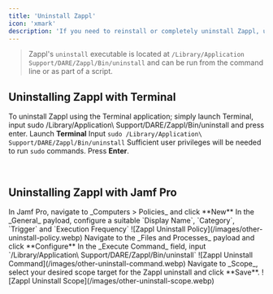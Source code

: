 ```yaml
---
title: 'Uninstall Zappl'
icon: 'xmark'
description: 'If you need to reinstall or completely uninstall Zappl, use the included `uninstall` executable.'
---
```


> Zappl's `uninstall` executable is located at `/Library/Application Support/DARE/Zappl/Bin/uninstall` and can be run from the command line or as part of a script.

## Uninstalling Zappl with Terminal

To uninstall Zappl using the Terminal application; simply launch Terminal, input sudo /Library/Application\ Support/DARE/Zappl/Bin/uninstall and press enter.
<Steps>
    <Step>
        Launch **Terminal**
    </Step>
    <Step>
        Input `sudo /Library/Application\ Support/DARE/Zappl/Bin/uninstall`
        <Note>Sufficient user privileges will be needed to run `sudo` commands.</Note>
    </Step>
    <Step>
        Press **Enter**.
    </Step>
</Steps>

<br />

## Uninstalling Zappl with Jamf Pro

<Steps>
    <Step>
        In Jamf Pro, navigate to _Computers > Policies_ and click **New**
    </Step>
    <Step>
        In the _General_ payload, configure a suitable `Display Name`, `Category`, `Trigger` and `Execution Frequency`
        ![Zappl Uninstall Policy](/images/other-uninstall-policy.webp)
    </Step>
    <Step>
        Navigate to the _Files and Processes_ payload and click **Configure**
    </Step>
    <Step>
        In the _Execute Command_ field, input `/Library/Application\ Support/DARE/Zappl/Bin/uninstall`
        ![Zappl Uninstall Command](/images/other-uninstall-command.webp)
    </Step>
    <Step>
        Navigate to _Scope_, select your desired scope target for the Zappl uninstall and click **Save**.
        ![Zappl Uninstall Scope](/images/other-uninstall-scope.webp)
    </Step>
</Steps>